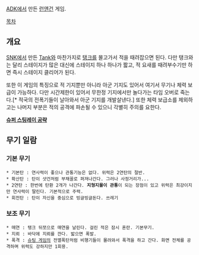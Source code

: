 {{{#!html
<iframe width="560" height="315" src="//www.youtube.com/embed/VtSW2Tpp1-Y" frameborder="0" allowfullscreen></iframe>
}}}
[[ADK]]에서 만든 [[런앤건]] 게임.

[[목차]]

== 개요 ==
[[SNK]]에서 만든 [[Tank]]와 마찬가지로 [[탱크]]를 몰고가서 적을 때려잡으면 된다. 다만 탱크와는 달리 스테이지가 많은 대신에 스테이지 하나 하나가 짧고, 적 요새를 때려부수기만 하면 즉시 스테이지 클리어가 된다. 

또한 이 게임의 특징으로 적 기지뿐만 아니라 아군 기지도 있어서 여기서 무기나 체력 보급이 가능하다. 다만 시간제한이 있어서 무한정 기지에서만 놀다가는 타임 오버로 죽는다.[* 적국의 전폭기들이 날아와서 아군 기지를 개발살낸다.] 또한 체력 보급소를 제외하고는 나머지 부분은 적의 공격에 파손될 수 있으니 각별히 주의를 요한다.

'''[http://janet.egloos.com/4841376 슈퍼 스팅레이 공략]'''

== 무기 일람 ==
=== 기본 무기 ===
 * 기본탄 : 연사력이 좋으나 관통기능은 없다. 위력은 2연탄의 절반. 
 * 확산탄 : 탄이 샷건처럼 부채꼴로 퍼져나간다. 그러나 사정거리가... 
 * 2연탄 : 한번에 탄환 2개가 나간다. '''지형지물이 관통'''이 되는 장점이 있고 위력은 최강이지만 연사력이 딸린다. 기본적으로 주력. 
 * 회전탄 : 탄이 자신을 중심으로 빙글빙글돈다. 쓰레기
=== 보조 무기 ===
 * 매연 : 탱크 뒤쪼으로 매연을 날린다. 걸린 적은 잠시 혼란. 기본무기.
 * 지뢰 : 바닥에 지뢰를 깐다. 밟으면 폭발.
 * 폭격 : [[슈팅 게임]]의 전멸폭탄처럼 비행기들이 몰려와서 폭격을 하고 간다. 화면 전체를 공격하며 위력도 강하지만 1회용. 
